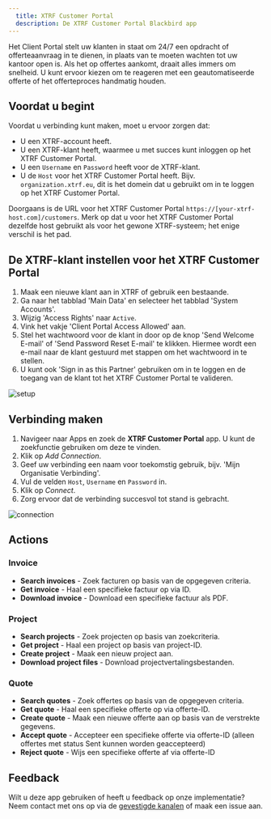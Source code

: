 ```yaml
---
  title: XTRF Customer Portal
  description: De XTRF Customer Portal Blackbird app
---
```


<LinkCard title="View on Github" target="_blank" href="https://github.com/bb-io/XTRF-Customer-portal" icon="github" />

Het Client Portal stelt uw klanten in staat om 24/7 een opdracht of offerteaanvraag in te dienen, in plaats van te moeten wachten tot uw kantoor open is. Als het op offertes aankomt, draait alles immers om snelheid. U kunt ervoor kiezen om te reageren met een geautomatiseerde offerte of het offerteproces handmatig houden.

## Voordat u begint

Voordat u verbinding kunt maken, moet u ervoor zorgen dat:

- U een XTRF-account heeft.
- U een XTRF-klant heeft, waarmee u met succes kunt inloggen op het XTRF Customer Portal.
- U een `Username` en `Password` heeft voor de XTRF-klant.
- U de `Host` voor het XTRF Customer Portal heeft. Bijv. `organization.xtrf.eu`, dit is het domein dat u gebruikt om in te loggen op het XTRF Customer Portal.

Doorgaans is de URL voor het XTRF Customer Portal `https://[your-xtrf-host.com]/customers`. Merk op dat u voor het XTRF Customer Portal dezelfde host gebruikt als voor het gewone XTRF-systeem; het enige verschil is het pad.

## De XTRF-klant instellen voor het XTRF Customer Portal

1. Maak een nieuwe klant aan in XTRF of gebruik een bestaande.
2. Ga naar het tabblad 'Main Data' en selecteer het tabblad 'System Accounts'.
3. Wijzig 'Access Rights' naar `Active`.
4. Vink het vakje 'Client Portal Access Allowed' aan.
5. Stel het wachtwoord voor de klant in door op de knop 'Send Welcome E-mail' of 'Send Password Reset E-mail' te klikken. Hiermee wordt een e-mail naar de klant gestuurd met stappen om het wachtwoord in te stellen.
6. U kunt ook 'Sign in as this Partner' gebruiken om in te loggen en de toegang van de klant tot het XTRF Customer Portal te valideren.

![setup](https://raw.githubusercontent.com/bb-io/XTRF-Customer-portal/main//image/README/setup.png)

## Verbinding maken

1. Navigeer naar Apps en zoek de **XTRF Customer Portal** app. U kunt de zoekfunctie gebruiken om deze te vinden.
2. Klik op _Add Connection_.
3. Geef uw verbinding een naam voor toekomstig gebruik, bijv. 'Mijn Organisatie Verbinding'.
4. Vul de velden `Host`, `Username` en `Password` in.
5. Klik op _Connect_.
6. Zorg ervoor dat de verbinding succesvol tot stand is gebracht.

![connection](https://raw.githubusercontent.com/bb-io/XTRF-Customer-portal/main//image/README/connection.png)

## Actions

### Invoice

- **Search invoices** - Zoek facturen op basis van de opgegeven criteria.
- **Get invoice** - Haal een specifieke factuur op via ID.
- **Download invoice** - Download een specifieke factuur als PDF.

### Project

- **Search projects** - Zoek projecten op basis van zoekcriteria.
- **Get project** - Haal een project op basis van project-ID.
- **Create project** - Maak een nieuw project aan.
- **Download project files** - Download projectvertalingsbestanden.

### Quote

- **Search quotes** - Zoek offertes op basis van de opgegeven criteria.
- **Get quote** - Haal een specifieke offerte op via offerte-ID.
- **Create quote** - Maak een nieuwe offerte aan op basis van de verstrekte gegevens.
- **Accept quote** - Accepteer een specifieke offerte via offerte-ID (alleen offertes met status Sent kunnen worden geaccepteerd)
- **Reject quote** - Wijs een specifieke offerte af via offerte-ID

## Feedback

Wilt u deze app gebruiken of heeft u feedback op onze implementatie? Neem contact met ons op via de [gevestigde kanalen](https://www.blackbird.io/) of maak een issue aan.